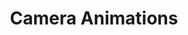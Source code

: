 ---
title: "Camera Animations"
description: "[add header re: why / how people would use camera animations]"
---